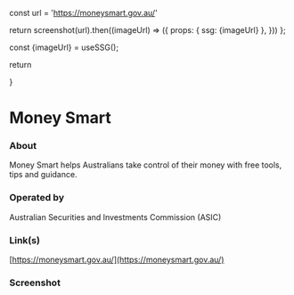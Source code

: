 
const url = 'https://moneysmart.gov.au/'

return screenshot(url).then((imageUrl) => ({
props: { ssg: {imageUrl} },
}))
};

const {imageUrl} = useSSG();

return <div className="w-full aspect-video relative mt-8"><Image src={imageUrl} fill={true} alt="" /></div>
}

# Money Smart

### About

Money Smart helps Australians take control of their money with free tools, tips and guidance.

### Operated by

Australian Securities and Investments Commission (ASIC)

### Link(s)

[https://moneysmart.gov.au/](https://moneysmart.gov.au/)

### Screenshot

<ScreenshotImage />

